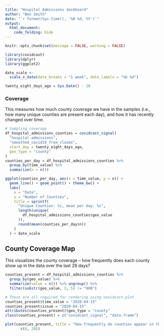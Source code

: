 ```yaml
---
title: "Hospital Admissions dashboard"
author: "Ben Smith"
date: "`r format(Sys.time(), '%B %d, %Y')`"
output:
  html_document:
    code_folding: hide
---
```


```r
knitr::opts_chunk$set(message = FALSE, warning = FALSE)
```

```r
library(covidcast)
library(dplyr)
library(ggplot2)

date_scale <-
  scale_x_date(date_breaks = "1 week", date_labels = "%b %d")

twenty_eight_days_ago = Sys.Date() - 28
```


### Coverage

This measures how much county coverage we have in the samples (i.e., how many unique counties are present each day), and how it has recently changed over time.

```r

# Sampling coverage
df_hospital_admissions_counties = covidcast_signal(
  "hospital-admissions",
  "smoothed_covid19_from_claims",
  start_day = twenty_eight_days_ago,
  geo_type = "county"
)
counties_per_day = df_hospital_admissions_counties %>%
  group_by(time_value) %>%
  summarize(n = n())

ggplot(counties_per_day, aes(x = time_value, y = n)) +
  geom_line() + geom_point() + theme_bw() +
  labs(
    x = "Date",
    y = "Number of Counties",
    title = sprintf(
      "Unique Counties: %i, mean per day: %i",
      length(unique(
        df_hospital_admissions_counties$geo_value
      )),
      round(mean(counties_per_day$n))
    )
  ) + date_scale
```

## County Coverage Map

This visualizes the county coverage -- how frequently does each county show up in the data over the last 28 days?

```r

counties_present = df_hospital_admissions_counties %>%
  group_by(geo_value) %>%
  summarize(value = n()) %>% ungroup() %>%
  filter(substr(geo_value, 3, 5) != "000")

# These are all required for rendering using covidcast.plot
counties_present$time_value = "2020-04-15"
counties_present$issue = "2020-04-15"
attributes(counties_present)$geo_type = "county"
class(counties_present) = c("covidcast_signal", "data.frame")

plot(counties_present, title = "How frequently do counties appear in the last 28 days?", range =
       c(0, 28))
```